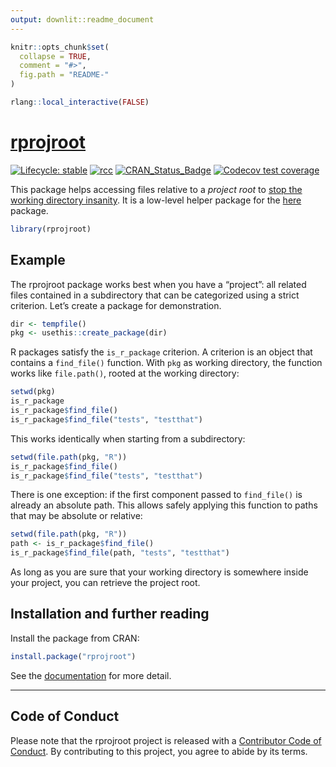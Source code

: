 ```yaml
---
output: downlit::readme_document
---
```


<!-- README.md is generated from README.Rmd. Please edit that file -->

```r
knitr::opts_chunk$set(
  collapse = TRUE,
  comment = "#>",
  fig.path = "README-"
)

rlang::local_interactive(FALSE)
```

# [rprojroot](https://r-lib.github.io/rprojroot)

<!-- badges: start -->
[![Lifecycle: stable](https://img.shields.io/badge/lifecycle-stable-brightgreen.svg)](https://www.tidyverse.org/lifecycle/#stable)
[![rcc](https://github.com/r-lib/rprojroot/workflows/rcc/badge.svg)](https://github.com/r-lib/rprojroot/actions)
[![CRAN_Status_Badge](https://www.r-pkg.org/badges/version/rprojroot)](https://cran.r-project.org/package=rprojroot)
[![Codecov test coverage](https://codecov.io/gh/r-lib/rprojroot/branch/master/graph/badge.svg)](https://codecov.io/gh/r-lib/rprojroot?branch=master)
<!-- badges: end -->

This package helps accessing files relative to a *project root* to [stop the working directory insanity](https://gist.github.com/jennybc/362f52446fe1ebc4c49f).
It is a low-level helper package for the [here](https://here.r-lib.org/) package.

```r
library(rprojroot)
```


## Example

The rprojroot package works best when you have a "project": all related files contained in a subdirectory that can be categorized using a strict criterion.
Let's create a package for demonstration.

```r
dir <- tempfile()
pkg <- usethis::create_package(dir)
```

R packages satisfy the `is_r_package` criterion.
A criterion is an object that contains a `find_file()` function.
With `pkg` as working directory, the function works like `file.path()`, rooted at the working directory:

```r
setwd(pkg)
is_r_package
is_r_package$find_file()
is_r_package$find_file("tests", "testthat")
```

This works identically when starting from a subdirectory:

```r
setwd(file.path(pkg, "R"))
is_r_package$find_file()
is_r_package$find_file("tests", "testthat")
```

There is one exception: if the first component passed to `find_file()` is already an absolute path.
This allows safely applying this function to paths that may be absolute or relative:

```r
setwd(file.path(pkg, "R"))
path <- is_r_package$find_file()
is_r_package$find_file(path, "tests", "testthat")
```


As long as you are sure that your working directory is somewhere inside your project, you can retrieve the project root.


## Installation and further reading

Install the package from CRAN:

``` r
install.package("rprojroot")
```

See the [documentation](https://r-lib.github.io/rprojroot/articles/rprojroot.html) for more detail.

---

## Code of Conduct

Please note that the rprojroot project is released with a [Contributor Code of Conduct](https://rprojroot.r-lib.org/CODE_OF_CONDUCT.html).
By contributing to this project, you agree to abide by its terms.
